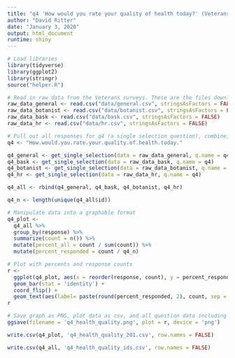 ```yaml
---
title: "q4 'How would you rate your quality of health today?' (Veterans)"
author: "David Ritter"
date: "January 3, 2020"
output: html_document
runtime: shiny
---
```


```r
# Load libraries
library(tidyverse)
library(ggplot2)
library(stringr)
source("helper.R")
```

```r
# Read in raw data from the Veterans surveys. These are the files downloaded from survey monkey saved as a .csv
raw_data_general <- read.csv("data/general.csv", stringsAsFactors = FALSE)
raw_data_botanist <- read.csv("data/botanist.csv", stringsAsFactors = FALSE)
raw_data_bask <- read.csv("data/bask.csv", stringsAsFactors = FALSE)
raw_data_hr <- read.csv("data/hr.csv", stringsAsFactors = FALSE)
```

```r
# Pull out all responses for q4 (a single selection question), combine, then determine 'question n'
q4 <- "How.would.you.rate.your.quality.of.health.today."

q4_general <- get_single_selection(data = raw_data_general, q.name = q4)
q4_bask <- get_single_selection(data = raw_data_bask, q.name = q4)
q4_botanist <- get_single_selection(data = raw_data_botanist, q.name = q4)
q4_hr <- get_single_selection(data = raw_data_hr, q.name = q4)

q4_all <- rbind(q4_general, q4_bask, q4_botanist, q4_hr)

q4_n <- length(unique(q4_all$id))
```

```r
# Manipulate data into a graphable format
q4_plot <- 
  q4_all %>%
  group_by(response) %>%
  summarize(count = n()) %>%
  mutate(percent_all = count / sum(count)) %>%
  mutate(percent_responded = count / q4_n)
```

```r
# Plot with percents and response counts
r <- 
  ggplot(q4_plot, aes(x = reorder(response, count), y = percent_responded)) +
  geom_bar(stat = 'identity') +
  coord_flip() +
  geom_text(aes(label= paste(round(percent_responded, 2), count, sep = "***")))
r
```

```r
# Save graph as PNG, plot data as csv, and all question data including response IDs as csv (save question n and N at end of plot file as "_x.x")
ggsave(filename = 'q4_health_quality.png', plot = r, device = 'png')

write.csv(q4_plot, 'q4_health_quality_201.csv', row.names = FALSE)

write.csv(q4_all, 'q4_health_quality_ids.csv', row.names = FALSE)
```